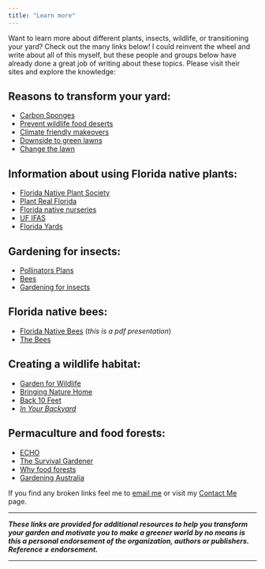```yaml
---
title: "Learn more"
---
```


Want to learn more about different plants, insects, wildlife, or transitioning your yard? Check out the many links below! I could reinvent the wheel and write about all of this myself, but these people and groups below have already done a great job of writing about these topics. Please visit their sites and explore the knowledge:

## Reasons to transform your yard:

 - [Carbon Sponges](https://www.audubon.org/news/plant-trees-turn-your-yard-bird-oasis-and-carbon-sponge){target="_blank"}
 - [Prevent wildlife food deserts](https://www.audubon.org/news/yards-non-native-plants-create-food-deserts-bugs-and-birds){target="_blank"}
 - [Climate friendly makeovers](https://www.audubon.org/news/your-yard-stealthy-fossil-fuel-guzzler-give-it-climate-makeover){target="_blank"}
 - [Downside to green lawns](https://www.smithsonianmag.com/science-nature/another-downside-to-your-classic-green-lawn-22716743/){target="_blank"}
 - [Change the lawn](https://permaculturenews.org/2016/06/03/why-our-lawns-are-bad-for-the-environment-and-how-to-change-them-for-the-better/){target="_blank"}
 
## Information about using Florida native plants:

 - [Florida Native Plant Society](https://www.fnps.org/natives/natives){target="_blank"}
 - [Plant Real Florida](https://www.plantrealflorida.org/){target="_blank"}
 - [Florida native nurseries](https://www.floridanativenurseries.org/plants/){target="_blank"}
 - [UF IFAS](http://gardeningsolutions.ifas.ufl.edu/plants/ornamentals/native-plants.html){target="_blank"}
 - [Florida Yards](http://floridayards.org/fyplants/){target="_blank"}
 
## Gardening for insects:

 - [Pollinators Plans](https://xerces.org/pollinator-conservation/plant-lists/pollinator-plants-florida/){target="_blank"}
 - [Bees](https://flawildflowers.org/attracting-bees/){target="_blank"}
 - [Gardening for insects](https://www.amentsoc.org/insects/insects-and-man/gardening-for-insects.html){target="_blank"}

## Florida native bees:
 - [Florida Native Bees](https://conference.ifas.ufl.edu/gardener12/Onsite%20Presentations/Monday/0345%20Concurrent%20Session%203/D-3/0345%20M%20Peterson.pdf){target="_blank"} (*this is a pdf presentation*)
 - [The Bees](http://www.floridasnativebees.com/the-bees.html){target="_blank"}

## Creating a wildlife habitat:
 - [Garden for Wildlife](https://www.nwf.org/garden-for-wildlife/create){target="_blank"}
 - [Bringing Nature Home](http://www.bringingnaturehome.net/){target="_blank"}
 - [Back 10 Feet](https://thebacktenfeetwithsuescott.com/){target="_blank"}
 - [*In Your Backyard*](https://www.nrcs.usda.gov/wps/portal/nrcs/detail/national/newsroom/features/?cid=nrcs143_023553){target="_blank"}


## Permaculture and food forests:
 - [ECHO](https://www.echonet.org/take-a-tour){target="_blank"}
 - [The Survival Gardener](http://www.thesurvivalgardener.com/){target="_blank"}
 - [Why food forests](https://permaculturenews.org/2011/10/21/why-food-forests/){target="_blank"}
 - [Gardening Australia](https://www.abc.net.au/gardening/factsheets/permaculture/9423834?fbclid=IwAR3eqLbKIQjoZ3njAc50nfvFbAc92VwvM5TGpklLDi79xXnhXQsRErlHSGI){target="_blank"}


If you find any broken links feel me to [email me](mailto:karatylejulian@gmail.com){target="_blank"} or visit my [Contact Me](https://karatylerjulian.github.io/contactme){target="_blank"} page. 

***

***These links are provided for additional resources to help you transform your garden and motivate you to make a greener world by no means is this a personal endorsement of the organization, authors or publishers. Reference $\neq$ endorsement.***

***